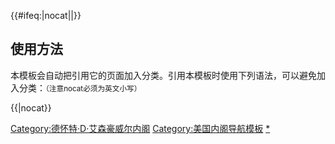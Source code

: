 {{Navbox
|name = Dwight D. Eisenhower cabinet
|title = [[美国总统]][[德怀特·艾森豪威尔|德怀特·D·艾森豪威尔]][[美国总统内阁列表|内阁]]（1953年-1961年）
|image = [[File:Dwight D. Eisenhower, official photo portrait, May 29, 1959.jpg|100px|德怀特·D·艾森豪威尔，第三十四任美国总统。]]

|group1 =[[美国副总统|副总统]]
|list1=[[理查德·尼克松|理查德·M·尼克松]] （1953年-1961年）

|group2=[[美国国务卿|国务卿]]
|list2=[[约翰·福斯特·杜勒斯|约翰·F·杜勒斯]] （1953年-1959年） - [[克里斯蒂安·赫脱|克里斯蒂安·A·赫脱]] （1959年-1961年）

|group3=[[美国国防部长|国防部长]]
|list3=[[查尔斯·欧文·威尔逊|查尔斯·E·威尔逊]] （1953年-1957年） - [[尼尔·麦克尔罗伊|尼尔·H·麦克尔罗伊]] （1957年-1959年） - [[托马斯·盖茨|小托马斯·S·盖茨]] （1959年-1961年）

|group4=[[美国财政部长|财政部长]]
|list4=[[乔治·M·汉弗莱]] （1953年-1957年） - [[罗伯特·伯纳德·安德森|罗伯特·B·安德森]] （1957年-1961年）

|group5=[[美国司法部长|司法部长]]
|list5= [[小赫伯特·布劳内尔]] （1953年-1957年） - [[威廉·P·罗杰斯]] （1957年-1961年）

|group6=[[美国邮政部长|邮政部长]]
|list6=[[阿瑟·E·萨默菲尔德]] （1953年-1961年）

|group7=[[美国内政部长|内政部长]]
|list7=[[道格拉斯·迈克尔]] （1953年-1956） - [[弗雷德·A·席顿]] （1956-1961年）

|group8=[[美国农业部长|农业部长]]
|list8=[[埃兹拉·塔夫脱·本森|埃兹拉·T·本森]] （1953年-1961年）

|group9=[[美国商务部长|商务部长]]
|list9=[[辛克莱·威克斯]] （1953年-1958年） - [[刘易斯·L·斯特劳斯]] （1958年-1959年） - [[弗雷德里克·H·米勒]] （1959年-1961年）

|group10=[[美国劳工部长|劳工部长]]
|list10=[[马丁·P·杜金]] （1953年） - [[詹姆斯·P·米切尔]] （1953年-1961年）

|group11=[[美国卫生教育与福利部长|卫生教育与]]<br>[[美国卫生教育与福利部长|福利部长]]
|list11=[[奥维塔·卡尔普·霍比]] （1953年-1955年） - [[马里恩·F·福尔松]] （1955年-1958年） - [[阿瑟·S·费林明]] （1958年-1961年）
}}<includeonly>{{#ifeq:{{{1}}}|nocat||[[Category:德怀特·D·艾森豪威尔内阁]]}}</includeonly><noinclude>

== 使用方法 ==
本模板会自动把引用它的页面加入分类。引用本模板时使用下列语法，可以避免加入分类：<small>（注意nocat必须为英文小写）</small>
 
<nowiki>{{</nowiki>{{PAGENAME}}<nowiki>|nocat}}</nowiki>

[[Category:美国内阁导航模板]]
[[Category:德怀特·D·艾森豪威尔内阁|*]]
</noinclude>